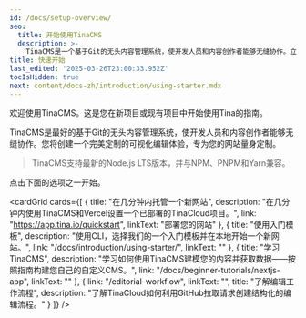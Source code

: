 ```yaml
---
id: /docs/setup-overview/
seo:
  title: 开始使用TinaCMS
  description: >-
    TinaCMS是一个基于Git的无头内容管理系统，使开发人员和内容创作者能够无缝协作。立即开始使用。
title: 快速开始
last_edited: '2025-03-26T23:00:33.952Z'
tocIsHidden: true
next: content/docs-zh/introduction/using-starter.mdx
---
```


欢迎使用TinaCMS。这是您在新项目或现有项目中开始使用Tina的指南。

TinaCMS是最好的基于Git的无头内容管理系统，使开发人员和内容创作者能够无缝协作。您将创建一个完美定制的可视化编辑体验，专为您的网站量身定制。

> TinaCMS支持最新的Node.js LTS版本，并与NPM、PNPM和Yarn兼容。

点击下面的选项之一开始。

<cardGrid
  cards={[
    {
      title: "在几分钟内托管一个新网站",
      description:
        "在几分钟内使用TinaCMS和Vercel设置一个已部署的TinaCloud项目。",
      link: "https://app.tina.io/quickstart",
      linkText: "部署您的网站"
    },
    {
      title: "使用入门模板",
      description:
        "使用CLI，选择我们的一个入门模板并在本地开始一个新网站。",
      link: "/docs/introduction/using-starter/",
      linkText: ""
    },
    {
      title: "学习TinaCMS",
      description:
        "学习如何使用TinaCMS建模您的内容并获取数据——按照指南构建您自己的自定义CMS。",
      link: "/docs/beginner-tutorials/nextjs-app",
      linkText: ""
    },
    {
      link: "/editorial-workflow",
      linkText: "",
      title: "了解编辑工作流程",
      description:
        "了解TinaCloud如何利用GitHub拉取请求创建结构化的编辑流程。"
    }
  ]}
/>